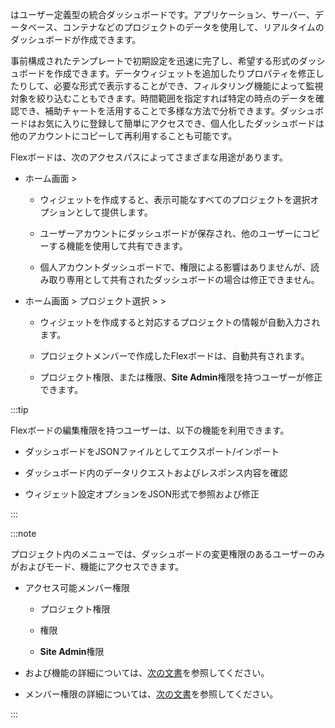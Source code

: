<Cmdname sid="side_flexboard" className="uitext" />はユーザー定義型の統合ダッシュボードです。アプリケーション、サーバー、データベース、コンテナなどのプロジェクトのデータを使用して、リアルタイムのダッシュボードが作成できます。

事前構成されたテンプレートで初期設定を迅速に完了し、希望する形式のダッシュボードを作成できます。データウィジェットを追加したりプロパティを修正したりして、必要な形式で表示することができ、フィルタリング機能によって監視対象を絞り込むこともできます。時間範囲を指定すれば特定の時点のデータを確認でき、補助チャートを活用することで多様な方法で分析できます。ダッシュボードはお気に入りに登録して簡単にアクセスでき、個人化したダッシュボードは他のアカウントにコピーして再利用することも可能です。

<ImgLang img='flex-board-mod.png' desc='Flexボードの修正モード' />

Flexボードは、次のアクセスパスによってさまざまな用途があります。

- ホーム画面 &gt; <Cmdname sid="side_integratedFlexboard" className="uitext" />

  - ウィジェットを作成すると、表示可能なすべてのプロジェクトを選択オプションとして提供します。 

  - ユーザーアカウントにダッシュボードが保存され、他のユーザーにコピーする機能を使用して共有できます。

  - 個人アカウントダッシュボードで、権限による影響はありませんが、読み取り専用として共有されたダッシュボードの場合は修正できません。 

- ホーム画面 &gt; プロジェクト選択 &gt; <Cmdname sid="side_dashboard" className="uitext" /> &gt; <Cmdname sid="side_flexboard" className="uitext" />

  - ウィジェットを作成すると対応するプロジェクトの情報が自動入力されます。

  - プロジェクトメンバーで作成したFlexボードは、自動共有されます。

  - プロジェクト<Cmdname sid="edit" className="b600" />権限、または<Cmdname sid="ITM06494" className="b600" />権限、**Site Admin**権限を持つユーザーが修正できます。

:::tip

Flexボードの編集権限を持つユーザーは、以下の機能を利用できます。

- ダッシュボードをJSONファイルとしてエクスポート/インポート

- ダッシュボード内のデータリクエストおよびレスポンス内容を確認

- ウィジェット設定オプションをJSON形式で参照および修正

:::

:::note

プロジェクト内の<Cmdname sid="side_flexboard" className="uitext" />メニューでは、ダッシュボードの変更権限のあるユーザーのみが<Cmdname sid="edit_mode" className="uitext" />および<Cmdname sid="admin" className="uitext" />モード、<Cmdname sid="filter" className="uitext" />機能にアクセスできます。

- アクセス可能メンバー権限

    - プロジェクト<Cmdname sid="edit" className="b600" />権限 

    - <Cmdname sid="ITM06494" className="b600" />権限

    - **Site Admin**権限

- <Cmdname sid="view_mode" className="uitext" />および<Cmdname sid="filter" className="uitext" />機能の詳細については、[次の文書](flexboard-mode)を参照してください。

- メンバー権限の詳細については、[次の文書](../project/project-structure#member-auth)を参照してください。

:::
